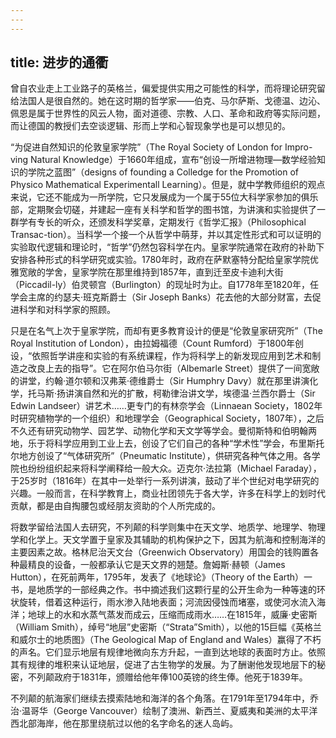 ```yaml
---
---
---
```

title: 进步的通衢
---




曾自农业走上工业路子的英格兰，偏爱提供实用之可能性的科学，而将理论研究留给法国人是很自然的。她在这时期的哲学家——伯克、马尔萨斯、戈德温、边沁、佩恩是属于世界性的风云人物，面对道德、宗教、人口、革命和政府等实际问题，而让德国的教授们去空谈逻辑、形而上学和心智现象学也是可以想见的。

“为促进自然知识的伦敦皇家学院”（The Royal Society of London for Impro-ving Natural Knowledge）于1660年组成，宣布“创设一所增进物理—数学经验知识的学院之蓝图”（designs of founding a Colledge for the Promotion of Physico Mathematical Experimentall Learning）。但是，就中学教师组织的观点来说，它还不能成为一所学院，它只发展成为一个属于55位大科学家参加的俱乐部，定期聚会切磋，并建起一座有关科学和哲学的图书馆，为讲演和实验提供了一群学有专长的听众，还颁发科学奖章，定期发行《哲学汇报》（Philosophical Transac-tion）。当科学一个接一个从哲学中萌芽，并以其定性形式和可以证明的实验取代逻辑和理论时，“哲学”仍然包容科学在内。皇家学院通常在政府的补助下安排各种形式的科学研究或实验。1780年时，政府在萨默塞特分配给皇家学院优雅宽敞的学舍，皇家学院在那里维持到1857年，直到迁至皮卡迪利大街（Piccadil-ly）伯灵顿宫（Burlington）的现址时为止。自1778年至1820年，任学会主席的约瑟夫·班克斯爵士（Sir Joseph Banks）花去他的大部分财富，去促进科学和对科学家的照顾。

只是在名气上次于皇家学院，而却有更多教育设计的便是“伦敦皇家研究所”（The Royal Institution of London），由拉姆福德（Count Rumford）于1800年创设，“依照哲学讲座和实验的有系统课程，作为将科学上的新发现应用到艺术和制造之改良上去的指导”。它在阿尔伯马尔街（Albemarle Street）提供了一间宽敞的讲堂，约翰·道尔顿和汉弗莱·德维爵士（Sir Humphry Davy）就在那里讲演化学，托马斯·扬讲演自然和光的扩散，柯勒律治讲文学，埃德温·兰西尔爵士（Sir Edwin Landseer）讲艺术……更专门的有林奈学会（Linnaean Society，1802年时研究植物学的一个组织）和地理学会（Geographical Society，1807年），之后不久还有研究动物学、园艺学、动物化学和天文学等学会。曼彻斯特和伯明翰两地，乐于将科学应用到工业上去，创设了它们自己的各种“学术性”学会，布里斯托尔地方创设了“气体研究所”（Pneumatic Institute），供研究各种气体之用。各学院也纷纷组织起来将科学阐释给一般大众。迈克尔·法拉第（Michael Faraday），于25岁时（1816年）在其中一处举行一系列讲演，鼓动了半个世纪对电学研究的兴趣。一般而言，在科学教育上，商业社团领先于各大学，许多在科学上的划时代贡献，都是由自掏腰包或经朋友资助的个人所完成的。

将数学留给法国人去研究，不列颠的科学则集中在天文学、地质学、地理学、物理学和化学上。天文学置于皇家及其辅助的机构保护之下，因其为航海和控制海洋的主要因素之故。格林尼治天文台（Greenwich Observatory）用国会的钱购置各种最精良的设备，一般都承认它是天文界的翘楚。詹姆斯·赫顿（James Hutton），在死前两年，1795年，发表了《地球论》（Theory of the Earth）一书，是地质学的一部经典之作。书中摘述我们这颗行星的公开生命为一种等速的环状旋转，借着这种运行，雨水渗入陆地表面；河流因侵蚀而堵塞，或使河水流入海洋；地球上的水和水蒸气蒸发而成云，压缩而成雨水……在1815年，威廉·史密斯（William Smith），绰号“地层”史密斯（“Strata”Smith），以他的15巨幅《英格兰和威尔士的地质图》（The Geological Map of England and Wales）赢得了不朽的声名。它们显示地层有规律地微向东方升起，一直到达地球的表面时方止。依照其有规律的堆积来认证地层，促进了古生物学的发展。为了酬谢他发现地层下的秘密，不列颠政府于1831年，颁赠给他年俸100英镑的终生俸。他死于1839年。

不列颠的航海家们继续去摸索陆地和海洋的各个角落。在1791年至1794年中，乔治·温哥华（George Vancouver）绘制了澳洲、新西兰、夏威夷和美洲的太平洋西北部海岸，他在那里绕航过以他的名字命名的迷人岛屿。